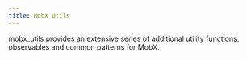 ```yaml
---
title: MobX Utils
---
```


[mobx_utils](https://pub.dev/packages/mobx_utils) provides an extensive series
of additional utility functions, observables and common patterns for MobX.
